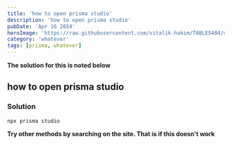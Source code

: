 ```yaml
---
title: 'how to open prisma studio'
description: 'how to open prisma studio'
pubDate: 'Apr 16 2024'
heroImage: 'https://raw.githubusercontent.com/vitalik-hakim/TABLES404/main/error_b/misc.png'
category: 'whatever'
tags: [prisma, whatever]
---
```


**The solution for this is noted below**

## how to open prisma studio

### Solution

```whatever
npx prisma studio
```

**Try other methods by searching on the site. That is if this doesn't work**
